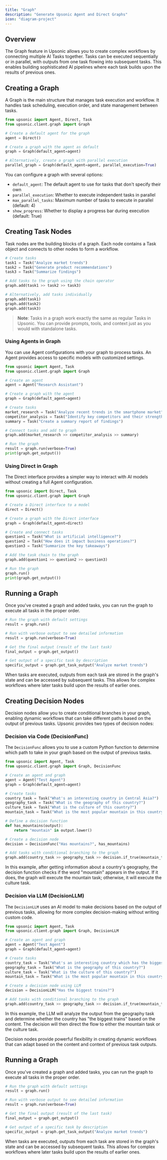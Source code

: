 ```yaml
---
title: "Graph"
description: "Generate Upsonic Agent and Direct Graphs"
icon: "diagram-project"
---
```


## Overview

The Graph feature in Upsonic allows you to create complex workflows by connecting multiple AI Tasks together. Tasks can be executed sequentially or in parallel, with outputs from one task flowing into subsequent tasks. This enables building sophisticated AI pipelines where each task builds upon the results of previous ones.

## Creating a Graph

A Graph is the main structure that manages task execution and workflow. It handles task scheduling, execution order, and state management between tasks.

```python
from upsonic import Agent, Direct, Task
from upsonic.client.graph import Graph

# Create a default agent for the graph
agent = Direct()

# Create a graph with the agent as default
graph = Graph(default_agent=agent)

# Alternatively, create a graph with parallel execution
parallel_graph = Graph(default_agent=agent, parallel_execution=True)
```

You can configure a graph with several options:

- `default_agent`: The default agent to use for tasks that don't specify their own
- `parallel_execution`: Whether to execute independent tasks in parallel
- `max_parallel_tasks`: Maximum number of tasks to execute in parallel (default: 4)
- `show_progress`: Whether to display a progress bar during execution (default: True)

## Creating Task Nodes

Task nodes are the building blocks of a graph. Each node contains a Task object and connects to other nodes to form a workflow.

```python
# Create tasks
task1 = Task("Analyze market trends")
task2 = Task("Generate product recommendations")
task3 = Task("Summarize findings")

# Add tasks to the graph using the chain operator
graph.add(task1 >> task2 >> task3)

# Alternatively, add tasks individually
graph.add(task1)
graph.add(task2)
graph.add(task3)
```

> **Note**: Tasks in a graph work exactly the same as regular Tasks in Upsonic. You can provide prompts, tools, and context just as you would with standalone tasks.

### Using Agents in Graph

You can use Agent configurations with your graph to process tasks. An Agent provides access to specific models with customized settings.

```python
from upsonic import Agent, Task
from upsonic.client.graph import Graph

# Create an agent
agent = Agent("Research Assistant")

# Create a graph with the agent
graph = Graph(default_agent=agent)

# Create tasks
market_research = Task("Analyze recent trends in the smartphone market")
competitor_analysis = Task("Identify key competitors and their strengths")
summary = Task("Create a summary report of findings")

# Connect tasks and add to graph
graph.add(market_research >> competitor_analysis >> summary)

# Run the graph
result = graph.run(verbose=True)
print(graph.get_output())
```

### Using Direct in Graph

The Direct interface provides a simpler way to interact with AI models without creating a full Agent configuration.

```python
from upsonic import Direct, Task
from upsonic.client.graph import Graph

# Create a Direct interface to a model
direct = Direct()

# Create a graph with the Direct interface
graph = Graph(default_agent=direct)

# Create and connect tasks
question1 = Task("What is artificial intelligence?")
question2 = Task("How does it impact business operations?")
question3 = Task("Summarize the key takeaways")

# Add the task chain to the graph
graph.add(question1 >> question2 >> question3)

# Run the graph
graph.run()
print(graph.get_output())
```

## Running a Graph

Once you've created a graph and added tasks, you can run the graph to execute all tasks in the proper order.

```python
# Run the graph with default settings
result = graph.run()

# Run with verbose output to see detailed information
result = graph.run(verbose=True)

# Get the final output (result of the last task)
final_output = graph.get_output()

# Get output of a specific task by description
specific_output = graph.get_task_output("Analyze market trends")
```

When tasks are executed, outputs from each task are stored in the graph's state and can be accessed by subsequent tasks. This allows for complex workflows where later tasks build upon the results of earlier ones.

## Creating Decision Nodes

Decision nodes allow you to create conditional branches in your graph, enabling dynamic workflows that can take different paths based on the output of previous tasks. Upsonic provides two types of decision nodes:

### Decision via Code (DecisionFunc)

The `DecisionFunc` allows you to use a custom Python function to determine which path to take in your graph based on the output of previous tasks.

```python
from upsonic import Agent, Task
from upsonic.client.graph import Graph, DecisionFunc

# Create an agent and graph
agent = Agent("Test Agent")
graph = Graph(default_agent=agent)

# Create tasks
country_task = Task("What's an interesting country in Central Asia?")
geography_task = Task("What is the geography of this country?")
culture_task = Task("What is the culture of this country?")
mountain_task = Task("What is the most popular mountain in this country?")

# Define a decision function
def has_mountains(output):
    return "mountain" in output.lower()

# Create a decision node
decision = DecisionFunc("Has mountains?", has_mountains)

# Add tasks with conditional branching to the graph
graph.add(country_task >> geography_task >> decision.if_true(mountain_task).if_false(culture_task))

```

In this example, after getting information about a country's geography, the decision function checks if the word "mountain" appears in the output. If it does, the graph will execute the mountain task; otherwise, it will execute the culture task.

### Decision via LLM (DecisionLLM)

The `DecisionLLM` uses an AI model to make decisions based on the output of previous tasks, allowing for more complex decision-making without writing custom code.

```python
from upsonic import Agent, Task
from upsonic.client.graph import Graph, DecisionLLM

# Create an agent and graph
agent = Agent("Test Agent")
graph = Graph(default_agent=agent)

# Create tasks
country_task = Task("What's an interesting country which has the biggest mountains?")
geography_task = Task("What is the geography of this country?")
culture_task = Task("What is the culture of this country?")
mountain_task = Task("What is the most popular mountain in this country?")

# Create a decision node using LLM
decision = DecisionLLM("Has the biggest trains?")

# Add tasks with conditional branching to the graph
graph.add(country_task >> geography_task >> decision.if_true(mountain_task).if_false(culture_task))
```

In this example, the LLM will analyze the output from the geography task and determine whether the country has "the biggest trains" based on the content. The decision will then direct the flow to either the mountain task or the culture task.

Decision nodes provide powerful flexibility in creating dynamic workflows that can adapt based on the content and context of previous task outputs.


## Running a Graph

Once you've created a graph and added tasks, you can run the graph to execute all tasks in the proper order.

```python
# Run the graph with default settings
result = graph.run()

# Run with verbose output to see detailed information
result = graph.run(verbose=True)

# Get the final output (result of the last task)
final_output = graph.get_output()

# Get output of a specific task by description
specific_output = graph.get_task_output("Analyze market trends")
```

When tasks are executed, outputs from each task are stored in the graph's state and can be accessed by subsequent tasks. This allows for complex workflows where later tasks build upon the results of earlier ones.